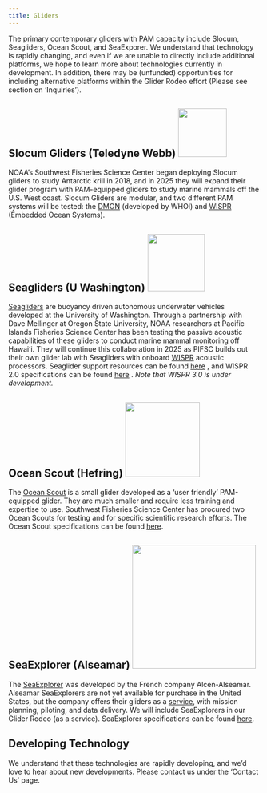 ```yaml
---
title: Gliders
---
```


The primary contemporary gliders with PAM capacity include Slocum, Seagliders, Ocean Scout, and SeaExporer. We understand that technology is rapidly changing, and even if we are unable to directly include additional platforms, we hope to learn more about technologies currently in development. In addition, there may be (unfunded) opportunities for including alternative platforms within the Glider Rodeo effort (Please see section on 'Inquiries').

## Slocum Gliders (Teledyne Webb) ![](images/SlocumGlider.jpg){width="97"}

NOAA's Southwest Fisheries Science Center began deploying Slocum gliders to study Antarctic krill in 2018, and in 2025 they will expand their glider program with PAM-equipped gliders to study marine mammals off the U.S. West coast. Slocum Gliders are modular, and two different PAM systems will be tested: the [DMON](https://apps.dtic.mil/sti/tr/pdf/ADA617025.pdf){target="_blank"} (developed by WHOI) and [WISPR](https://embeddedocean.com/passive-acoustics-2/){target="_blank"} (Embedded Ocean Systems).

## Seagliders (U Washington) ![](images/seaGlider.jpg){width="114"}

[Seagliders](https://iop.apl.washington.edu/seaglider.php){target="_blank"}  are buoyancy driven autonomous underwater vehicles developed at the University of Washington. Through a partnership with Dave Mellinger at Oregon State University, NOAA researchers at Pacific Islands Fisheries Science Center has been testing the passive acoustic capabilities of these gliders to conduct marine mammal monitoring off Hawaiʻi. They will continue this collaboration in 2025 as PIFSC builds out their own glider lab with Seagliders with onboard [WISPR](https://embeddedocean.com/passive-acoustics-2/){target="_blank"}  acoustic processors. Seaglider support resources can be found [here](https://iop.apl.washington.edu/iopsg/){target="_blank"} , and WISPR 2.0 specifications can be found [here](https://embeddedocean.com/wispr-v2-0/){target="_blank"} . *Note that WISPR 3.0 is under development.*

## Ocean Scout (Hefring) ![](images/HefringGlider.jpg){width="149"}

The [Ocean Scout](https://www.hefring.com/oceanscout){target="_blank"} is a small glider developed as a 'user friendly' PAM-equipped glider. They are much smaller and require less training and expertise to use. Southwest Fisheries Science Center has procured two Ocean Scouts for testing and for specific scientific research efforts. The Ocean Scout specifications can be found [here](https://cdn2.assets-servd.host/hefring-engineering/production/dist/assets/PDFs/combined-base-and-pam.pdf?dm=1707500641).

## SeaExplorer (Alseamar) ![](images/alsemarGlider.png){width="247"}

The [SeaExplorer](https://www.alseamar-alcen.com/products/underwater-glider){target="_blank"}  was developed by the French company Alcen-Alseamar. Alseamar SeaExplorers are not yet available for purchase in the United States, but the company offers their gliders as a [service](https://www.alseamar-alcen.com/services/marine-survey-services/underwater-gliders-services), with mission planning, piloting, and data delivery. We will include SeaExplorers in our Glider Rodeo (as a service). SeaExplorer specifications can be found [here](https://www.alseamar-alcen.com/sites/alseamar-alcen/files/products/pdf/ALSEAMAR-SEA_EXPLORER-2022-Web.pdf){target="_blank"}.

## Developing Technology

We understand that these technologies are rapidly developing, and we'd love to hear about new developments. Please contact us under the 'Contact Us' page.
